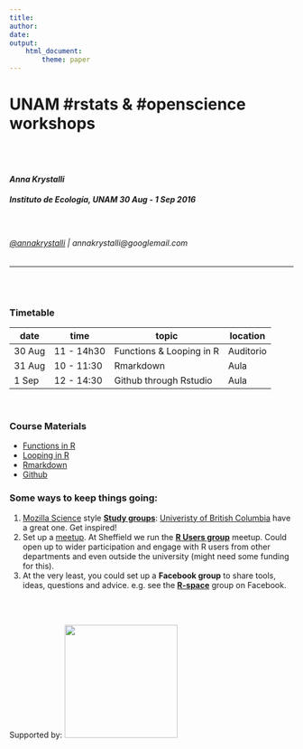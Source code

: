```yaml
---
title: 
author: 
date: 
output: 
    html_document:
        theme: paper
---
```



# **UNAM #rstats & #openscience workshops**

<br>
<br>

#### *Anna Krystalli*

##### ***Instituto de Ecología, UNAM 30 Aug - 1 Sep 2016***

<br>


###### [\@annakrystalli](https://twitter.com/annakrystalli) | annakrystalli@googlemail.com


***

<br>
<br>

### **Timetable**

| date   | time       | topic                    | location  |
|--------|------------|--------------------------|-----------|
| 30 Aug | 11 - 14h30 | Functions & Looping in R | Auditorio |
| 31 Aug | 10 - 11:30 | Rmarkdown                | Aula      |
| 1 Sep  | 12 - 14:30 | Github through Rstudio   | Aula      |


<br>

### **Course Materials**

- [Functions in R](https://annakrystalli.github.io/UNAM-site/Functions_in_R.nb.html)
- [Looping in R](https://annakrystalli.github.io/UNAM-site/Looping_in_R.nb.html)
- [Rmarkdown](https://annakrystalli.github.io/UNAM-site/rmarkdown.nb.html)
- [Github](https://annakrystalli.github.io/UNAM-site/collab_gh_intro.nb.html)



### **Some ways to keep things going:**

1. [Mozilla Science](https://science.mozilla.org/) style [**Study groups**](https://science.mozilla.org/blog/introducing-mozilla-science-study-groups): [Univeristy of British Columbia](http://minisciencegirl.github.io/studyGroup/) have a great one. Get inspired!
2. Set up a [meetup](https://www.meetup.com/).  At Sheffield we run the [**R Users group**](https://www.meetup.com/SheffieldR-Sheffield-R-Users-Group/) meetup. Could open up to wider participation and engage with R users from other departments and even outside the university (might need some funding for this).
3. At the very least, you could set up a **Facebook group** to share tools, ideas, questions and advice. e.g. see the [**R-space**](https://www.facebook.com/groups/308600982528221/) group on Facebook.



<br>
<br>

Supported by:
<img src="http://www.fusenet.eu/sites/default/files/royal_society_logo.jpg" width="200px"/>